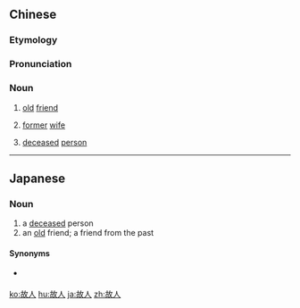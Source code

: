 ==Chinese==
{{zh-forms}}

===Etymology===
{{rfe|lang=zh}}

===Pronunciation===
{{zh-pron
|m=gùrén
|c=gu3 jan4
|cat=n
}}

===Noun===
{{zh-noun}}

# {{lb|zh|literary}} [[old]] [[friend]]
# {{lb|zh|literary}} [[former]] [[wife]]
# {{lb|zh|literary}} [[deceased]] [[person]]

----

==Japanese==
{{ja-kanjitab|こ|じん|yomi=o}}

===Noun===
{{ja-noun|こじん}}

# a [[deceased]] person
# an [[old]] friend; a friend from the past

====Synonyms====
* {{sense|old friend}} {{ja-r|旧友|きゅうゆう}}

[[ko:故人]]
[[hu:故人]]
[[ja:故人]]
[[zh:故人]]